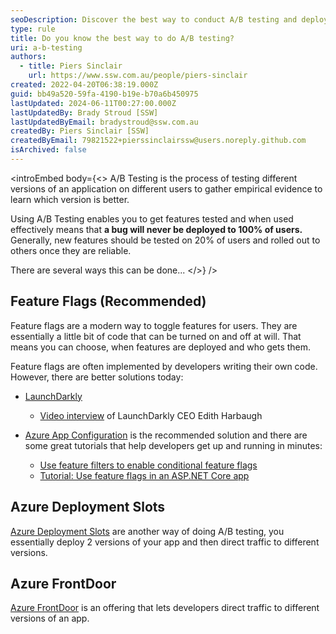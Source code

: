 ```yaml
---
seoDescription: Discover the best way to conduct A/B testing and deploy features reliably with feature flags, Azure Deployment Slots, or Azure FrontDoor
type: rule
title: Do you know the best way to do A/B testing?
uri: a-b-testing
authors:
  - title: Piers Sinclair
    url: https://www.ssw.com.au/people/piers-sinclair
created: 2022-04-20T06:38:19.000Z
guid: bb49a520-59fa-4190-b19e-b70a6b450975
lastUpdated: 2024-06-11T00:27:00.000Z
lastUpdatedBy: Brady Stroud [SSW]
lastUpdatedByEmail: bradystroud@ssw.com.au
createdBy: Piers Sinclair [SSW]
createdByEmail: 79821522+pierssinclairssw@users.noreply.github.com
isArchived: false
---
```


<introEmbed
  body={<>
A/B Testing is the process of testing different versions of an application on different users to gather empirical evidence to learn which version is better.

Using A/B Testing enables you to get features tested and when used effectively means that **a bug will never be deployed to 100% of users.** Generally, new features should be tested on 20% of users and rolled out to others once they are reliable.

<introYoutube url="https://www.youtube.com/embed/v=zFMgpxG-chM" description="Video: What is A/B Testing? | Data Science in Minutes" />

There are several ways this can be done...
  </>}
/>
## Feature Flags (Recommended)

Feature flags are a modern way to toggle features for users. They are essentially a little bit of code that can be turned on and off at will. That means you can choose, when features are deployed and who gets them.

Feature flags are often implemented by developers writing their own code. However, there are better solutions today:

* [LaunchDarkly](https://launchdarkly.com/)

  * [Video interview](https://tv.ssw.com/ndc-sydney-2017-ask-me-anything-with-adam-cogan-and-edith-harbaugh-launchdarkly-tripit-devops/) of LaunchDarkly CEO Edith Harbaugh

* [Azure App Configuration](https://docs.microsoft.com/en-us/azure/azure-app-configuration/overview?WT.mc_id=AZ-MVP-33518) is the recommended solution and there are some great tutorials that help developers get up and running in minutes:

  * [Use feature filters to enable conditional feature flags](https://docs.microsoft.com/en-us/azure/azure-app-configuration/howto-feature-filters-aspnet-core?WT.mc_id=AZ-MVP-33518)
  * [Tutorial: Use feature flags in an ASP.NET Core app](https://docs.microsoft.com/en-us/azure/azure-app-configuration/use-feature-flags-dotnet-core?WT.mc_id=AZ-MVP-33518)

## Azure Deployment Slots

[Azure Deployment Slots](https://docs.microsoft.com/en-us/azure/app-service/deploy-staging-slots?WT.mc_id=AZ-MVP-33518) are another way of doing A/B testing, you essentially deploy 2 versions of your app and then direct traffic to different versions.

## Azure FrontDoor

[Azure FrontDoor](https://docs.microsoft.com/en-us/azure/frontdoor/front-door-overview?WT.mc_id=AZ-MVP-33518) is an offering that lets developers direct traffic to different versions of an app.
